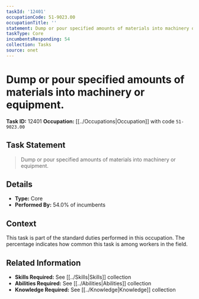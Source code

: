 ```yaml
---
taskId: '12401'
occupationCode: 51-9023.00
occupationTitle: ''
statement: Dump or pour specified amounts of materials into machinery or equipment.
taskType: Core
incumbentsResponding: 54
collection: Tasks
source: onet
---
```

# Dump or pour specified amounts of materials into machinery or equipment.

**Task ID:** 12401
**Occupation:** [[../Occupations|Occupation]] with code `51-9023.00`

## Task Statement

> Dump or pour specified amounts of materials into machinery or equipment.

## Details

- **Type:** Core
- **Performed By:** 54.0% of incumbents

## Context

This task is part of the standard duties performed in this occupation. The percentage indicates how common this task is among workers in the field.

## Related Information

- **Skills Required:** See [[../Skills|Skills]] collection
- **Abilities Required:** See [[../Abilities|Abilities]] collection
- **Knowledge Required:** See [[../Knowledge|Knowledge]] collection
